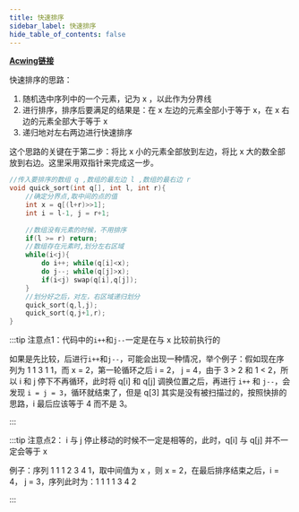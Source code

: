 ```yaml
---
title: 快速排序
sidebar_label: 快速排序
hide_table_of_contents: false
---
```

[**Acwing链接**](https://www.acwing.com/activity/content/problem/content/819/)

快速排序的思路：
1. 随机选中序列中的一个元素，记为 x ，以此作为分界线
2. 进行排序，排序后要满足的结果是：在 x 左边的元素全部小于等于  x，在 x 右边的元素全部大于等于 x
3. 递归地对左右两边进行快速排序

这个思路的关键在于第二步：将比 x 小的元素全部放到左边，将比 x 大的数全部放到右边。这里采用双指针来完成这一步。

```cpp
//传入要排序的数组 q ,数组的最左边 l ,数组的最右边 r
void quick_sort(int q[], int l, int r){
    //确定分界点,取中间的点的值
    int x = q[(l+r)>>1];
    int i = l-1, j = r+1;
    
    //数组没有元素的时候，不用排序
    if(l >= r) return;
    //数组存在元素时,划分左右区域
    while(i<j){
        do i++; while(q[i]<x);
        do j--; while(q[j]>x);
        if(i<j) swap(q[i],q[j]);
    }
    //划分好之后，对左，右区域递归划分
    quick_sort(q,l,j);
    quick_sort(q,j+1,r);
}
```

:::tip 注意点1：代码中的`i++`和`j--`一定是在与 x 比较前执行的

如果是先比较，后进行`i++`和`j--`，可能会出现一种情况，举个例子：假如现在序列为 1 1 3 1 1，而 x = 2，第一轮循环之后 i = 2， j = 4，由于 3 > 2 和 1 < 2，所以 i 和 j 停下不再循环，此时将 q[i] 和 q[j] 调换位置之后，再进行 `i++` 和 `j--`，会发现 `i = j = 3`，循环就结束了，但是 q[3] 其实是没有被扫描过的，按照快排的思路，i 最后应该等于 4 而不是 3。

:::

:::tip 注意点2： i 与 j 停止移动的时候不一定是相等的，此时，q[i] 与 q[j] 并不一定会等于 x

例子：序列 1 1 1 2 3 4 1，取中间值为 x ，则 x = 2，在最后排序结束之后，i = 4， j = 3，序列此时为：1 1 1 1 3 4 2

:::